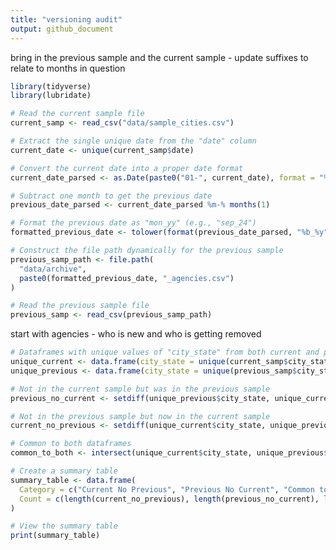 ```yaml
---
title: "versioning audit"
output: github_document
---
```


bring in the previous sample and the current sample - update suffixes to relate to months in question
```r
library(tidyverse)
library(lubridate)

# Read the current sample file
current_samp <- read_csv("data/sample_cities.csv")

# Extract the single unique date from the "date" column
current_date <- unique(current_samp$date)

# Convert the current date into a proper date format
current_date_parsed <- as.Date(paste0("01-", current_date), format = "%d-%b_%y")

# Subtract one month to get the previous date
previous_date_parsed <- current_date_parsed %m-% months(1)

# Format the previous date as "mon_yy" (e.g., "sep_24")
formatted_previous_date <- tolower(format(previous_date_parsed, "%b_%y"))

# Construct the file path dynamically for the previous sample
previous_samp_path <- file.path(
  "data/archive",
  paste0(formatted_previous_date, "_agencies.csv")
)

# Read the previous sample file
previous_samp <- read_csv(previous_samp_path)
```
start with agencies - who is new and who is getting removed
```r
# Dataframes with unique values of "city_state" from both current and previous data
unique_current <- data.frame(city_state = unique(current_samp$city_state))
unique_previous <- data.frame(city_state = unique(previous_samp$city_state))

# Not in the current sample but was in the previous sample
previous_no_current <- setdiff(unique_previous$city_state, unique_current$city_state)

# Not in the previous sample but now in the current sample
current_no_previous <- setdiff(unique_current$city_state, unique_previous$city_state)

# Common to both dataframes
common_to_both <- intersect(unique_current$city_state, unique_previous$city_state)

# Create a summary table
summary_table <- data.frame(
  Category = c("Current No Previous", "Previous No Current", "Common to Both"),
  Count = c(length(current_no_previous), length(previous_no_current), length(common_to_both))
)

# View the summary table
print(summary_table)
```


```r
```